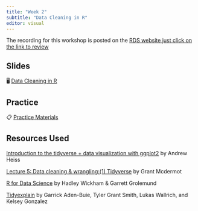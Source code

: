 ```yaml
---
title: "Week 2"
subtitle: "Data Cleaning in R"
editor: visual
---
```


::: callout-important
The recording for this workshop is posted on the [RDS website just click on the link to review](https://research.library.gsu.edu/dataservices/rds-workshops-recordings)
:::

## Slides

🖥️ [Data Cleaning in R](/slides/data-cleaning.html)

## Practice

📋 [Practice Materials](/files/Workshop-2.zip)

## Resources Used

[Introduction to the tidyverse + data visualization with ggplot2](https://talks.andrewheiss.com/2021-seacen/) by Andrew Heiss

[Lecture 5: Data cleaning & wrangling:(1) Tidyverse](https://raw.githack.com/uo-ec607/lectures/master/05-tidyverse/05-tidyverse.html#1) by Grant Mcdermot

[R for Data Science](https://r4ds.had.co.nz/index.html) by Hadley Wickham & Garrett Grolemund

[Tidyexplain](https://github.com/gadenbuie/tidyexplain#left-join) by Garrick Aden-Buie, Tyler Grant Smith, Lukas Wallrich, and Kelsey Gonzalez
